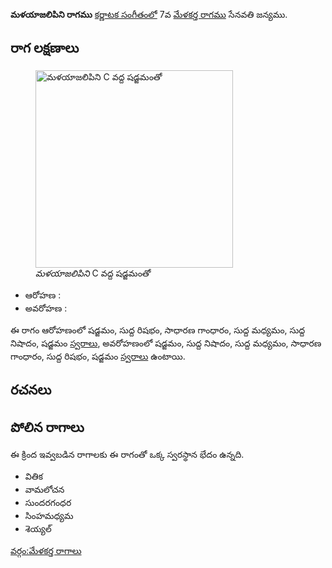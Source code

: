 {{Infobox ragam
	| name          	= మళయాజలిపిని
	| synonym	    	= 
	| mela          	= 
	| chakra        	= 
	| janaka        	= 
	| type          	= ఔదవ
	| arohanam      	= {{svaraC|S|R1|G2|M1|N1|S'}} 
	| avarohanam    	= {{svaraC|S'|N1|M1|G2|R1|S}}
	| jeeva         	=
	| chhaya        	=
	| nyasa         	=
	| vishesha      	= 
	| equivalent  		= 
}}
{{కర్ణాటక సంగీత రాగాలు}}
'''మళయాజలిపిని రాగము''' [[కర్ణాటక సంగీతం]]లో 7వ [[మేళకర్త రాగము]] సేనవతి జన్యము. 


==రాగ లక్షణాలు==
[[Image:malayajalepini_kb2wiki.png|thumb|right|316px|''మళయాజలిపిని'' C వద్ద షడ్జమంతో]]

* ఆరోహణ : {{svaraC|S|R1|G2|M1|N1|S'}} 
* అవరోహణ : {{svaraC|S'|N1|M1|G2|R1|S}}

ఈ రాగం ఆరోహణంలో షడ్జమం, సుద్ద  రిషభం, సాధారణ  గాంధారం, సుద్ద మధ్యమం, సుద్ద నిషాదం, షడ్జమం [[స్వరాలు]], అవరోహణంలో షడ్జమం, సుద్ద నిషాదం, సుద్ద మధ్యమం, సాధారణ  గాంధారం, సుద్ద  రిషభం, షడ్జమం [[స్వరాలు]] ఉంటాయి.

==రచనలు==



==పోలిన రాగాలు==
ఈ క్రింద ఇవ్వబడిన రాగాలకు ఈ రాగంతో ఒక్క స్వరస్థాన భేదం ఉన్నది.
* వితిక
* వామలోచన
* సుందరగంధర
* సింహమధ్యమ
* శెయ్యల్



[[వర్గం:మేళకర్త రాగాలు]]